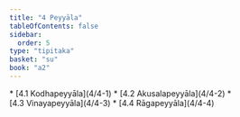 ```yaml
---
title: "4 Peyyāla"
tableOfContents: false
sidebar:
  order: 5
type: "tipitaka"
basket: "su"
book: "a2"
---
```



<DynamicBreadcrumb />



<TableOfContents book="a2" section="4">
* [4.1 Kodhapeyyāla](4/4-1)
* [4.2 Akusalapeyyāla](4/4-2)
* [4.3 Vinayapeyyāla](4/4-3)
* [4.4 Rāgapeyyāla](4/4-4)
</TableOfContents>